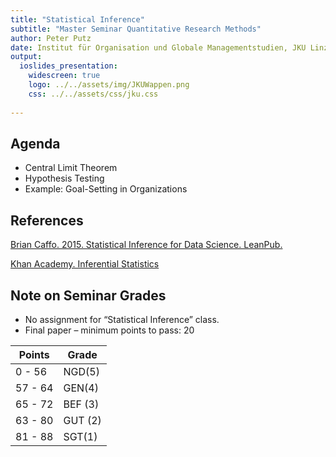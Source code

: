 ```yaml
---
title: "Statistical Inference"
subtitle: "Master Seminar Quantitative Research Methods"
author: Peter Putz
date: Institut für Organisation und Globale Managementstudien, JKU Linz
output: 
  ioslides_presentation:
    widescreen: true
    logo: ../../assets/img/JKUWappen.png
    css: ../../assets/css/jku.css
    
---
```



<style>
table.rmdtable th {
  color: white;
  font-size: 18px;
  background: -webkit-gradient(linear, 50% 0%, 50% 100%, color-stop(40%, #1e786d), color-stop(80%, #144f48)) no-repeat;
  background: -webkit-linear-gradient(top, #1e786d 40%, #144f48 80%) no-repeat;
  background: -moz-linear-gradient(top, #1e786d 40%, #144f48 80%) no-repeat;
  background: -o-linear-gradient(top, #1e786d 40%, #144f48 80%) no-repeat;
  background: linear-gradient(top, #1e786d 40%, #144f48 80%) no-repeat;
}
</style>




## Agenda


- Central Limit Theorem
- Hypothesis Testing
- Example: Goal-Setting in Organizations



## References

[Brian Caffo. 2015. Statistical Inference for Data Science. LeanPub.](https://leanpub.com/LittleInferenceBook)

[Khan Academy. Inferential Statistics](https://www.khanacademy.org/math/probability/statistics-inferential)


## Note on Seminar Grades

- No assignment for "Statistical Inference" class.
- Final paper -- minimum points to pass: 20


Points       |  Grade
------------ | --------------
0 - 56       | NGD(5)
57 - 64      | GEN(4)
65 - 72      | BEF (3)
63 - 80      | GUT (2)
81 - 88      | SGT(1)
